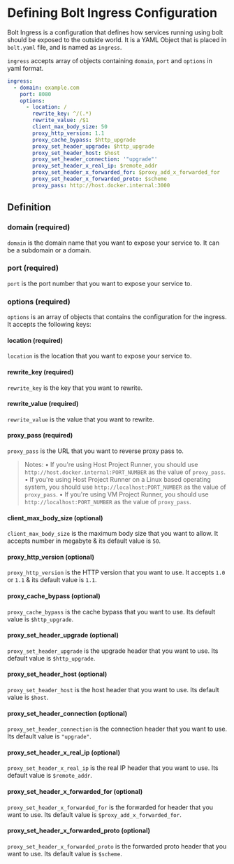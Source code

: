 
<Meta pageTitle="bolt ingress | bolt-framework" description="Run Docker containers, child processes, or even encapsulate your entire project within a VM, all under one unified API." />





# Defining Bolt Ingress Configuration

Bolt Ingress is a configuration that defines how services running using bolt should be exposed to the outside world. It is a YAML Object that is placed in `bolt.yaml` file, and is named as `ingress`.

`ingress` accepts array of objects containing `domain`, `port` and `options` in yaml format.

```yaml
ingress:
  - domain: example.com
    port: 8080
    options:
      - location: /
        rewrite_key: ^/(.*)
        rewrite_value: /$1
        client_max_body_size: 50
        proxy_http_version: 1.1
        proxy_cache_bypass: $http_upgrade
        proxy_set_header_upgrade: $http_upgrade
        proxy_set_header_host: $host
        proxy_set_header_connection: '"upgrade"'
        proxy_set_header_x_real_ip: $remote_addr
        proxy_set_header_x_forwarded_for: $proxy_add_x_forwarded_for
        proxy_set_header_x_forwarded_proto: $scheme
        proxy_pass: http://host.docker.internal:3000
```

## Definition

### domain (required)

`domain` is the domain name that you want to expose your service to. It can be a subdomain or a domain.

### port (required)

`port` is the port number that you want to expose your service to.

### options (required)

`options` is an array of objects that contains the configuration for the ingress. It accepts the following keys:

#### location (required)

`location` is the location that you want to expose your service to.

#### rewrite_key (required)

`rewrite_key` is the key that you want to rewrite.

#### rewrite_value (required)

`rewrite_value` is the value that you want to rewrite.

#### proxy_pass (required)

`proxy_pass` is the URL that you want to reverse proxy pass to.

> Notes:
> • If you're using Host Project Runner, you should use `http://host.docker.internal:PORT_NUMBER` as the value of `proxy_pass`.
> • If you're using Host Project Runner on a Linux based operating system, you should use `http://localhost:PORT_NUMBER` as the value of `proxy_pass`.
> • If you're using VM Project Runner, you should use `http://localhost:PORT_NUMBER` as the value of `proxy_pass`.

#### client_max_body_size (optional)

`client_max_body_size` is the maximum body size that you want to allow. It accepts number in megabyte & its default value is `50`.

#### proxy_http_version (optional)

`proxy_http_version` is the HTTP version that you want to use. It accepts `1.0` or `1.1` & its default value is `1.1`.

#### proxy_cache_bypass (optional)

`proxy_cache_bypass` is the cache bypass that you want to use. Its default value is `$http_upgrade`.

#### proxy_set_header_upgrade (optional)

`proxy_set_header_upgrade` is the upgrade header that you want to use. Its default value is `$http_upgrade`.

#### proxy_set_header_host (optional)

`proxy_set_header_host` is the host header that you want to use. Its default value is `$host`.

#### proxy_set_header_connection (optional)

`proxy_set_header_connection` is the connection header that you want to use. Its default value is `"upgrade"`.

#### proxy_set_header_x_real_ip (optional)

`proxy_set_header_x_real_ip` is the real IP header that you want to use. Its default value is `$remote_addr`.

#### proxy_set_header_x_forwarded_for (optional)

`proxy_set_header_x_forwarded_for` is the forwarded for header that you want to use. Its default value is `$proxy_add_x_forwarded_for`.

#### proxy_set_header_x_forwarded_proto (optional)

`proxy_set_header_x_forwarded_proto` is the forwarded proto header that you want to use. Its default value is `$scheme`.
